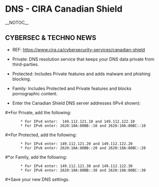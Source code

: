 = DNS - CIRA Canadian Shield =
__NOTOC__
<!-- This is a comment -->

== CYBERSEC & TECHNO NEWS ==
*REF: https://www.cira.ca/cybersecurity-services/canadian-shield

*Private: DNS resolution service that keeps your DNS data private from third-parties. 

*Protected: Includes Private features and adds malware and phishing blocking. 

*Family: Includes Protected and Private features and blocks pornographic content. 


*Enter the Canadian Shield DNS server addresses (IPv4 shown):
#*For Private, add the following:
        * For IPv4 enter:  149.112.121.10 and 149.112.122.10
        * For IPv6 enter: 2620:10A:80BB::10 and 2620:10A:80BC::10
#*For Protected, add the following: 
        * For IPv4 enter: 149.112.121.20 and 149.112.122.20
        * For IPv6 enter: 2620:10A:80BB::20 and 2620:10A:80BC::20
#*or Family, add the following: 
        * For IPv4 enter: 149.112.121.30 and 149.112.122.30
        * For IPv6 enter: 2620:10A:80BB::30 and 2620:10A:80BC::30
#*Save your new DNS settings.